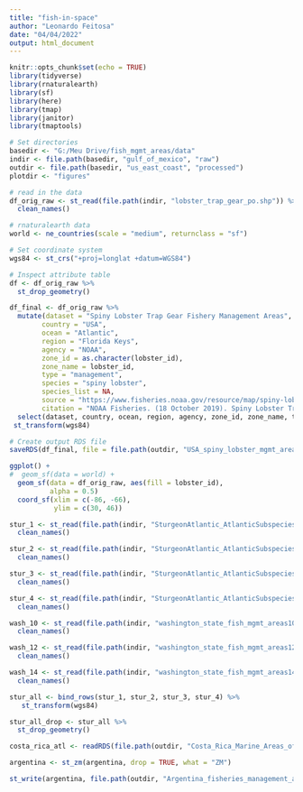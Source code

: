 ```yaml
---
title: "fish-in-space"
author: "Leonardo Feitosa"
date: "04/04/2022"
output: html_document
---
```


```r
knitr::opts_chunk$set(echo = TRUE)
library(tidyverse)
library(rnaturalearth)
library(sf)
library(here)
library(tmap)
library(janitor)
library(tmaptools)
```

```r
# Set directories
basedir <- "G:/Meu Drive/fish_mgmt_areas/data"
indir <- file.path(basedir, "gulf_of_mexico", "raw")
outdir <- file.path(basedir, "us_east_coast", "processed")
plotdir <- "figures"
```


```r
# read in the data
df_orig_raw <- st_read(file.path(indir, "lobster_trap_gear_po.shp")) %>% 
  clean_names()

# rnaturalearth data
world <- ne_countries(scale = "medium", returnclass = "sf")
```

```r
# Set coordinate system
wgs84 <- st_crs("+proj=longlat +datum=WGS84")
```

```r
# Inspect attribute table
df <- df_orig_raw %>% 
  st_drop_geometry() 
```

```r
df_final <- df_orig_raw %>%  
  mutate(dataset = "Spiny Lobster Trap Gear Fishery Management Areas",
        country = "USA",
        ocean = "Atlantic",
        region = "Florida Keys",
        agency = "NOAA",
        zone_id = as.character(lobster_id),
        zone_name = lobster_id,
        type = "management",
        species = "spiny lobster",
        species_list = NA,
        source = "https://www.fisheries.noaa.gov/resource/map/spiny-lobster-trap-gear-fishery-management-areas-map-gis-data",
        citation = "NOAA Fisheries. (18 October 2019). Spiny Lobster Trap Gear Fishery Management Areas. https://www.fisheries.noaa.gov/. Retrieved 28 July 2022: https://www.fisheries.noaa.gov/resource/map/spiny-lobster-trap-gear-fishery-management-areas-map-gis-data") %>% 
  select(dataset, country, ocean, region, agency, zone_id, zone_name, type, species, species_list, source, citation) %>% 
 st_transform(wgs84)
```

```r
# Create output RDS file
saveRDS(df_final, file = file.path(outdir, "USA_spiny_lobster_mgmt_areas.Rds"))
```

```r
ggplot() +
#  geom_sf(data = world) +
  geom_sf(data = df_orig_raw, aes(fill = lobster_id),
          alpha = 0.5) 
  coord_sf(xlim = c(-86, -66),
           ylim = c(30, 46)) 
```

```r
stur_1 <- st_read(file.path(indir, "SturgeonAtlantic_AtlanticSubspecies_SouthAtlanticDPS_20170817.shp")) %>% 
  clean_names()   

stur_2 <- st_read(file.path(indir, "SturgeonAtlantic_AtlanticSubspecies_NewYorkBightDPS_20170817.shp")) %>% 
  clean_names()  

stur_3 <- st_read(file.path(indir, "SturgeonAtlantic_AtlanticSubspecies_GulfofMaineDPS_20170817.shp")) %>% 
  clean_names()  

stur_4 <- st_read(file.path(indir, "SturgeonAtlantic_AtlanticSubspecies_CarolinaDPS_20170817.shp")) %>% 
  clean_names()  

wash_10 <- st_read(file.path(indir, "washington_state_fish_mgmt_areas10.shp")) %>% 
  clean_names()  

wash_12 <- st_read(file.path(indir, "washington_state_fish_mgmt_areas12.shp")) %>% 
  clean_names() 

wash_14 <- st_read(file.path(indir, "washington_state_fish_mgmt_areas14.shp")) %>% 
  clean_names()  

stur_all <- bind_rows(stur_1, stur_2, stur_3, stur_4) %>% 
   st_transform(wgs84)

stur_all_drop <- stur_all %>% 
  st_drop_geometry()
```


```r
costa_rica_atl <- readRDS(file.path(outdir, "Costa_Rica_Marine_Areas_of_Responsible_Fishing_Pacific.Rds"))

argentina <- st_zm(argentina, drop = TRUE, what = "ZM")

st_write(argentina, file.path(outdir, "Argentina_fisheries_management_areas.shp"))
```

